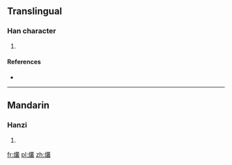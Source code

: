 ==Translingual==

===Han character===
{{Han char|rn=86|rad=火|as=18|sn=22|four=|canj=FTCE}}

# {{defn|Han|sort=火18}}

====References====
* {{Han ref|kx=0687.290|dkj=19610|dj=1099.140|hdz=32249.060|uh=721C|ud=29212}}

----

==Mandarin==

===Hanzi===
{{cmn-hanzi|pin=[[cóng]] ([[cong2]])|wg=ts'ung<sup>2</sup>}}

# {{defn|lang=cmn|sort=火18}}

[[fr:爜]]
[[pl:爜]]
[[zh:爜]]